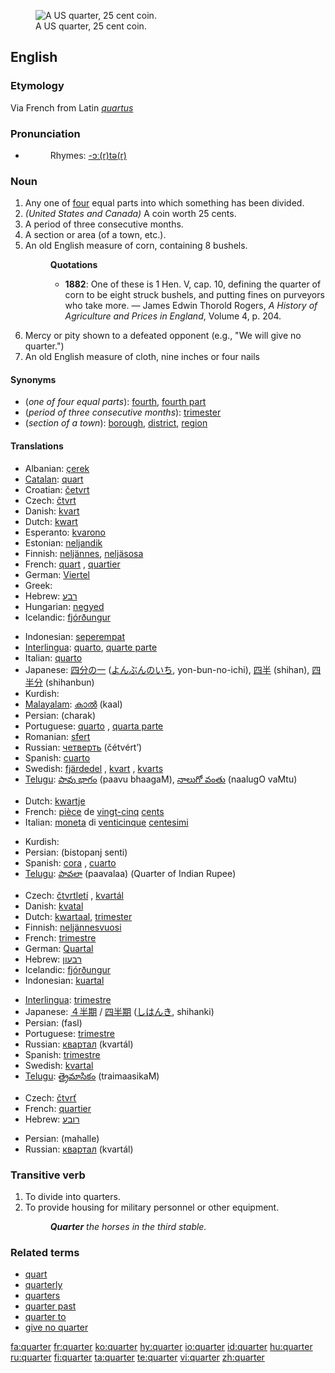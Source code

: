 [[Image:2001 Obverse Proof.png|thumb|right|A US quarter, 25 cent coin.]]
==English==

===Etymology===
Via French from Latin ''[[quartus]]''

===Pronunciation===
*{{audio|en-us-quarter.ogg|Audio (US)}}
*:Rhymes: [[Rhymes:English:-ɔː(r)tə(r)|-ɔː(r)tə(r)]]

===Noun===
{{en-noun}}

# Any one of [[four]] equal parts into which something has been divided.
# ''(United States and Canada)'' A coin worth 25 cents.
# A period of three consecutive months.
# A section or area (of a town, etc.).
# An old English measure of corn, containing 8 bushels.
#:'''Quotations'''
#:*'''1882''': One of these is 1 Hen. V, cap. 10, defining the quarter of corn to be eight struck bushels, and putting fines on purveyors who take more. &mdash; James Edwin Thorold Rogers, ''A History of Agriculture and Prices in England'', Volume 4, p. 204.
# Mercy or pity shown to a defeated opponent (e.g., "We will give no quarter.")
# An old English measure of cloth, nine inches or four nails
====Synonyms====
*(''one of four equal parts''): [[fourth]], [[fourth part]]
*(''period of three consecutive months''): [[trimester]]
*(''section of a town''): [[borough]], [[district]], [[region]]

====Translations====
{{trans-top|one of four equal parts}}
*Albanian: [[çerek]]
*[[Catalan]]: [[quart]]
*Croatian: [[četvrt]]
*Czech: [[čtvrt]]
*Danish: [[kvart]]
*Dutch: [[kwart]]
*Esperanto: [[kvarono]]
*Estonian: [[neljandik]]
*Finnish: [[neljännes]], [[neljäsosa]]
*French: [[quart]] {{m}}, [[quartier]]
*German: [[Viertel]] {{n}}
*Greek: {{t|el|τέταρτο|n}}
*Hebrew: [[רבע]] {{m}}
*Hungarian: [[negyed]]
*Icelandic: [[fjórðungur]]
{{trans-mid}}
*Indonesian: [[seperempat]]
*[[Interlingua]]: [[quarto]], [[quarte parte]]
*Italian: [[quarto]] {{m}}
*Japanese: [[四分の一]] ([[よんぶんのいち]], yon-bun-no-ichi), [[四半]] (shihan), [[四半分]] (shihanbun)
*Kurdish: {{KUchar|[[چاره‌ک]]}}
*[[Malayalam]]: [[കാല്‍]] (kaal)
*Persian: {{FAchar|[[چارک]]}} (charak)
*Portuguese: [[quarto]] {{m}}, [[quarta parte]] {{f}}
*Romanian: [[sfert]]
*Russian: [[четверть]] (čétvért’) {{f}}
*Spanish: [[cuarto]] {{m}}
*Swedish: [[fjärdedel]] {{c}}, [[kvart]] {{c}}, [[kvarts]] {{c}}
*[[Telugu]]: [[పావు భాగం]] (paavu bhaagaM), [[నాలుగో వంతు]] (naalugO vaMtu)
{{trans-bottom}}

{{trans-top|coin worth 25 cents}}
*Dutch: [[kwartje]]
*French: [[pièce]] de [[vingt-cinq]] [[cent]]s {{f}}
*Italian: [[moneta]] di [[venticinque]] [[centesimi]]
{{trans-mid}}
*Kurdish: {{KUchar|[[بیستوپێنج سه‌نت]]}}
*Persian: {{FAchar|[[بیست و پنج سنتی]]}} (bistopanj senti)
*Spanish: [[cora]] {{f}} {{italbrac|El Salvador}}, [[cuarto]] {{italbrac|Panama}}
*[[Telugu]]: [[పావలా]] (paavalaa) (Quarter of Indian Rupee)
{{trans-bottom}}

{{trans-top|period of three months}}
*Czech: [[čtvrtletí]] {{n}}, [[kvartál]] {{m}}
*Danish: [[kvatal]]
*Dutch: [[kwartaal]], [[trimester]]
*Finnish: [[neljännesvuosi]]
*French: [[trimestre#French|trimestre]] {{m}}
*German: [[Quartal]] {{n}}
*Hebrew: [[רבעון]] {{m}}
*Icelandic: [[fjórðungur]]
*Indonesian: [[kuartal]]
{{trans-mid}}
*[[Interlingua]]: [[trimestre#Interlingua|trimestre]]
*Japanese: [[４半期]] / [[四半期]] ([[しはんき]], shihanki)
*Persian: {{FAchar|[[فصل]]}} (fasl)
*Portuguese: [[trimestre#Portuguese|trimestre]] {{m}}
*Russian: [[квартал]] (kvartál) {{m}}
*Spanish: [[trimestre#Spanish|trimestre]] {{m}}
*Swedish: [[kvartal]] {{n}}
*[[Telugu]]: [[త్రైమాసికం]] (traimaasikaM)
{{trans-bottom}}

{{trans-top|section of a town}}
*Czech: [[čtvrť]] {{f}}
*French: [[quartier]] {{m}}
*Hebrew: [[רובע]] {{m}}
{{trans-mid}}
*Persian: {{FAchar|[[محله]]}} (mahalle)
*Russian: [[квартал]] (kvartál) {{m}}
{{trans-bottom}}

===Transitive verb===
{{rfc-trverb|Transitive verb}}
{{en-verb}}

# To divide into quarters.
# To provide housing for military personnel or other equipment.
#: '''''Quarter''' the horses in the third stable.''

===Related terms===
*[[quart]]
*[[quarterly]]
*[[quarters]]
*[[quarter past]]
*[[quarter to]]
*[[give no quarter]]

[[fa:quarter]]
[[fr:quarter]]
[[ko:quarter]]
[[hy:quarter]]
[[io:quarter]]
[[id:quarter]]
[[hu:quarter]]
[[ru:quarter]]
[[fi:quarter]]
[[ta:quarter]]
[[te:quarter]]
[[vi:quarter]]
[[zh:quarter]]